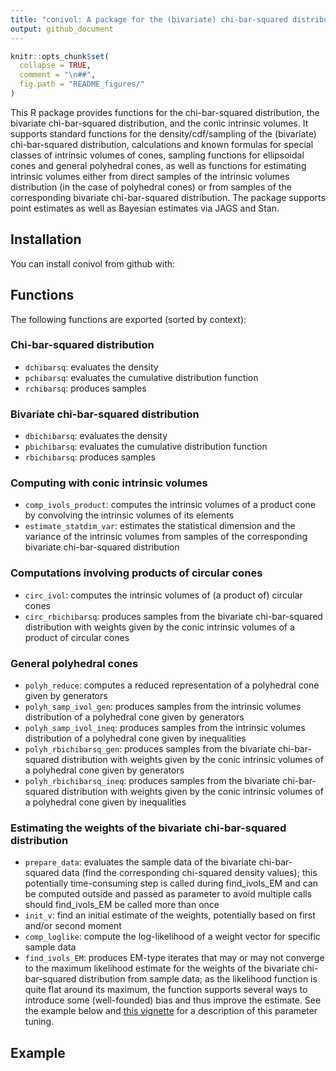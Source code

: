 ```yaml
---
title: "conivol: A package for the (bivariate) chi-bar-squared distribution and conic intrinsic volumes"
output: github_document
---
```


<!-- README.md is generated from README.Rmd. Please edit that file -->

```r
knitr::opts_chunk$set(
  collapse = TRUE,
  comment = "\n##",
  fig.path = "README_figures/"
)
```

This R package provides functions for the chi-bar-squared distribution,
the bivariate chi-bar-squared distribution, and the conic intrinsic volumes.
It supports standard functions for the density/cdf/sampling of the (bivariate)
chi-bar-squared distribution, calculations and known formulas for special classes
of intrinsic volumes of cones, sampling functions for ellipsoidal cones and
general polyhedral cones, as well as functions for estimating intrinsic volumes
either from direct samples of the intrinsic volumes distribution
(in the case of polyhedral cones) or from samples of the corresponding
bivariate chi-bar-squared distribution. The package supports point estimates
as well as Bayesian estimates via JAGS and Stan.

## Installation

You can install conivol from github with:

<!-- {r gh-installation, eval = FALSE} -->
<!-- # install.packages("devtools") -->
<!-- devtools::install_github("damelunx/conivol") -->


## Functions

The following functions are exported (sorted by context):

### Chi-bar-squared distribution
* `dchibarsq`: evaluates the density
* `pchibarsq`: evaluates the cumulative distribution function
* `rchibarsq`: produces samples

<!-- See [this vignette](vignettes/conic-intrinsic-volumes.html) for more information about the chi-bar-squared distribution. -->

### Bivariate chi-bar-squared distribution
* `dbichibarsq`: evaluates the density
* `pbichibarsq`: evaluates the cumulative distribution function
* `rbichibarsq`: produces samples

<!-- See [this vignette](vignettes/conic-intrinsic-volumes.html) for more information about the bivariate chi-bar-squared distribution. -->

### Computing with conic intrinsic volumes
* `comp_ivols_product`: computes the intrinsic volumes of a product cone by convolving the intrinsic volumes of its elements
* `estimate_statdim_var`: estimates the statistical dimension and the variance of the intrinsic volumes from samples of the corresponding bivariate chi-bar-squared distribution

### Computations involving products of circular cones
* `circ_ivol`: computes the intrinsic volumes of (a product of) circular cones
* `circ_rbichibarsq`: produces samples from the bivariate chi-bar-squared distribution with weights given by the conic intrinsic volumes of a product of circular cones


### General polyhedral cones
* `polyh_reduce`: computes a reduced representation of a polyhedral cone given by generators
* `polyh_samp_ivol_gen`: produces samples from the intrinsic volumes distribution of a polyhedral cone given by generators
* `polyh_samp_ivol_ineq`: produces samples from the intrinsic volumes distribution of a polyhedral cone given by inequalities
* `polyh_rbichibarsq_gen`: produces samples from the bivariate chi-bar-squared distribution with weights given by the conic intrinsic volumes of a polyhedral cone given by generators
* `polyh_rbichibarsq_ineq`: produces samples from the bivariate chi-bar-squared distribution with weights given by the conic intrinsic volumes of a polyhedral cone given by inequalities

### Estimating the weights of the bivariate chi-bar-squared distribution
* `prepare_data`: evaluates the sample data of the bivariate chi-bar-squared data (find the corresponding chi-squared density values); this potentially time-consuming step is called during find_ivols_EM and can be computed outside and passed as parameter to avoid multiple calls should find_ivols_EM be called more than once
* `init_v`: find an initial estimate of the weights, potentially based on first and/or second moment
* `comp_loglike`: compute the log-likelihood of a weight vector for specific sample data
* `find_ivols_EM`: produces EM-type iterates that may or may not converge to the maximum likelihood estimate for the weights of the bivariate chi-bar-squared distribution from sample data; as the likelihood function is quite flat around its maximum, the function supports several ways to introduce some (well-founded) bias and thus improve the estimate. See the example below and [this vignette](vignettes/estim-conic-intrinsic-volumes-with-EM.html) for a description of this parameter tuning.

## Example

<!-- ```{r echo=FALSE, message=FALSE} -->
<!-- library(conivol) -->
<!-- library(Rmosek) -->
<!-- library(tidyverse) -->
<!-- ``` -->
<!-- We consider the product of two circular cones, one 5-dimensional and another -->
<!-- 8-dimensional. -->
<!-- ```{r} -->
<!-- # specify the dimensions -->
<!-- D <- c(5,8) -->
<!-- # specify the angles -->
<!-- alpha <- c( 0.7*pi/2, 0.8*pi/2 ) -->
<!-- # get the exact intrinsic volumes -->
<!-- v <- circ_ivol(D, alpha, product = TRUE) -->
<!-- # plot the values and its logarithms -->
<!-- d <- sum(D) -->
<!-- ggplot(tibble(k=0:d, v=v), aes(x=k,y=v)) + -->
<!--     geom_line() + -->
<!--     theme_bw() -->
<!-- ggplot(tibble(k=0:d, `log(v)`=log(v)), aes(x=k,y=`log(v)`)) + -->
<!--     geom_line() + -->
<!--     theme_bw() -->
<!-- ``` -->

<!-- The goal is to reconstruct these values from samples from the bivariate -->
<!-- chi-bar-squared distribution with the above intrinsic volumes as weights. -->
<!-- ```{r} -->
<!-- # set sample size -->
<!-- n <- 10^5 -->
<!-- # obtain sample of the specified size -->
<!-- set.seed(1234) -->
<!-- m_samp <- circ_rbichibarsq(n,D,alpha) -->
<!-- # scatter plot of the sample -->
<!-- ggplot(as_tibble(m_samp), aes(V1,V2)) + geom_point(alpha=.02) + -->
<!--     theme_bw() + -->
<!--     theme(axis.title.x=element_blank(),axis.title.y=element_blank()) -->
<!-- ``` -->

